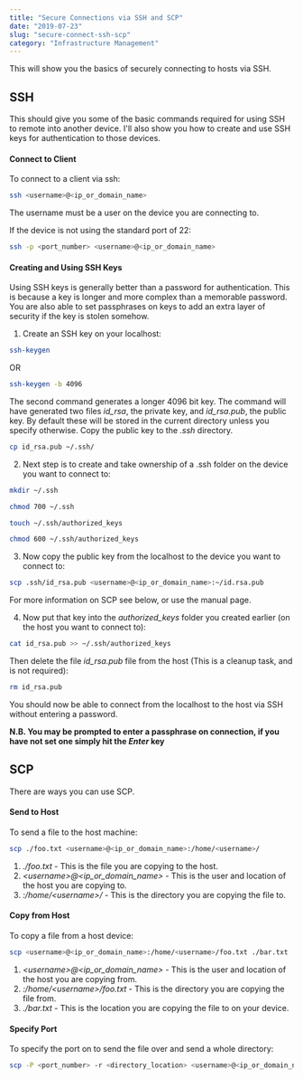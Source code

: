 ```yaml
---
title: "Secure Connections via SSH and SCP"
date: "2019-07-23"
slug: "secure-connect-ssh-scp"
category: "Infrastructure Management"
---
```

This will show you the basics of securely connecting to hosts via SSH.

## SSH
This should give you some of the basic commands required for using SSH to remote into another device. I'll also show you how to create and use SSH keys for authentication to those devices.

#### Connect to Client
To connect to a client via ssh:
```bash
ssh <username>@<ip_or_domain_name>
```
The username must be a user on the device you are connecting to.

If the device is not using the standard port of 22:
```bash
ssh -p <port_number> <username>@<ip_or_domain_name>
```

#### Creating and Using SSH Keys
Using SSH keys is generally better than a password for authentication. This is because a key is longer and more complex than a memorable password. You are also able to set passphrases on keys to add an extra layer of security if the key is stolen somehow.

1. Create an SSH key on your localhost:
```bash
ssh-keygen
```
OR
```bash
ssh-keygen -b 4096
```
The second command generates a longer 4096 bit key. The command will have generated two files *id_rsa*, the private key, and *id_rsa.pub*, the public key. By default these will be stored in the current directory unless you specify otherwise. Copy the public key to the *.ssh* directory.
```bash
cp id_rsa.pub ~/.ssh/
```
2. Next step is to create and take ownership of a .ssh folder on the device you want to connect to:
```bash
mkdir ~/.ssh
```
```bash
chmod 700 ~/.ssh
```
```bash
touch ~/.ssh/authorized_keys
```
```bash
chmod 600 ~/.ssh/authorized_keys
```
3. Now copy the public key from the localhost to the device you want to connect to:
```bash
scp .ssh/id_rsa.pub <username>@<ip_or_domain_name>:~/id.rsa.pub
```
For more information on SCP see below, or use the manual page.

4. Now put that key into the *authorized_keys* folder you created earlier (on the host you want to connect to):
```bash
cat id_rsa.pub >> ~/.ssh/authorized_keys
```
Then delete the file *id_rsa.pub* file from the host (This is a cleanup task, and is not required):
```bash
rm id_rsa.pub
```

You should now be able to connect from the localhost to the host via SSH without entering a password. 

**N.B. You may be prompted to enter a passphrase on connection, if you have not set one simply hit the *Enter* key**


## SCP
There are ways you can use SCP.

#### Send to Host
To send a file to the host machine:
```bash
scp ./foo.txt <username>@<ip_or_domain_name>:/home/<username>/
```
1. *./foo.txt* - This is the file you are copying to the host.
2. *\<username>\@\<ip_or_domain_name>* - This is the user and location of the host you are copying to.
3. *:/home/\<username>/* - This is the directory you are copying the file to.

#### Copy from Host
To copy a file from a host device:
```bash
scp <username>@<ip_or_domain_name>:/home/<username>/foo.txt ./bar.txt
```
1. *\<username>\@\<ip_or_domain_name>* - This is the user and location of the host you are copying from.
2. *:/home/\<username>/foo.txt* - This is the directory you are copying the file from.
3. *./bar.txt* - This is the location you are copying the file to on your device.

#### Specify Port
To specify the port on to send the file over and send a whole directory:
```bash
scp -P <port_number> -r <directory_location> <username>@<ip_or_domain_name>:/home/<username>/
```